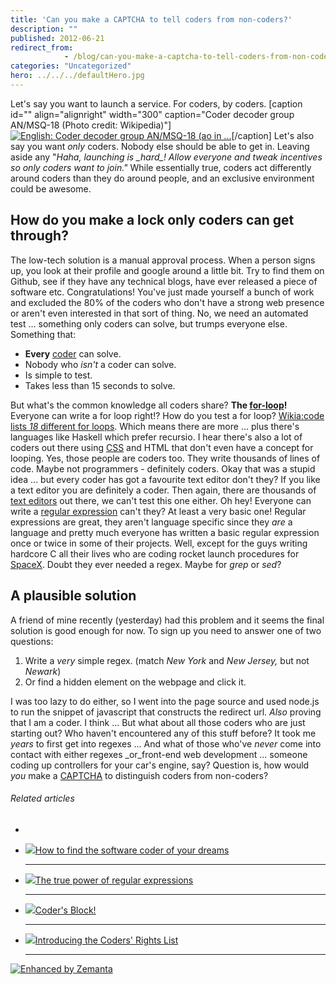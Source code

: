 ```yaml
---
title: 'Can you make a CAPTCHA to tell coders from non-coders?'
description: ""
published: 2012-06-21
redirect_from: 
            - /blog/can-you-make-a-captcha-to-tell-coders-from-non-coders/swizec/4704
categories: "Uncategorized"
hero: ../../../defaultHero.jpg
---
```

Let&#x27;s say you want to launch a service. For coders, by coders. \[caption id=&quot;&quot; align=&quot;alignright&quot; width=&quot;300&quot; caption=&quot;Coder decoder group AN/MSQ-18 (Photo credit: Wikipedia)&quot;][![English: Coder decoder group AN/MSQ-18 (ao in ...](http://upload.wikimedia.org/wikipedia/commons/thumb/9/9a/AN-MSQ-18_Coder_Decoder_Group.png/300px-AN-MSQ-18_Coder_Decoder_Group.png "English: Coder decoder group AN/MSQ-18 (ao in ...")](http://commons.wikipedia.org/wiki/File:AN-MSQ-18_Coder_Decoder_Group.png)\[/caption] Let&#x27;s also say you want _only_ coders. Nobody else should be able to get in. Leaving aside any &quot;_Haha, launching is \_hard\_! Allow everyone and tweak incentives so only coders want to join.&quot;_ While essentially true, coders act differently around coders than they do around people, and an exclusive environment could be awesome.

## How do you make a lock only coders can get through?

The low-tech solution is a manual approval process. When a person signs up, you look at their profile and google around a little bit. Try to find them on Github, see if they have any technical blogs, have ever released a piece of software etc. Congratulations! You&#x27;ve just made yourself a bunch of work and excluded the 80% of the coders who don&#x27;t have a strong web presence or aren&#x27;t even interested in that sort of thing. No, we need an automated test ... something only coders can solve, but trumps everyone else. Something that:

- **Every** [coder](http://en.wikipedia.org/wiki/Programmer "Programmer") can solve.
- Nobody who _isn&#x27;t_ a coder can solve.
- Is simple to test.
- Takes less than 15 seconds to solve.

But what&#x27;s the common knowledge all coders share? **The [for-loop](http://en.wikipedia.org/wiki/For_loop "For loop")!** Everyone can write a for loop right!? How do you test a for loop? [Wikia:code lists _18_ different for loops](http://code.wikia.com/wiki/For_loop). Which means there are more ... plus there&#x27;s languages like Haskell which prefer recursio. I hear there&#x27;s also a lot of coders out there using [CSS](http://en.wikipedia.org/wiki/Cascading_Style_Sheets "Cascading Style Sheets") and HTML that don&#x27;t even have a concept for looping. Yes, those people are coders too. They write thousands of lines of code. Maybe not programmers - definitely coders. Okay that was a stupid idea ... but every coder has got a favourite text editor don&#x27;t they? If you like a text editor you are definitely a coder. Then again, there are thousands of [text editors](http://en.wikipedia.org/wiki/Text_editor "Text editor") out there, we can&#x27;t test this one either. Oh hey! Everyone can write a [regular expression](http://en.wikipedia.org/wiki/Regular_expression "Regular expression") can&#x27;t they? At least a very basic one! Regular expressions are great, they aren&#x27;t language specific since they _are_ a language and pretty much everyone has written a basic regular expression once or twice in some of their projects. Well, except for the guys writing hardcore C all their lives who are coding rocket launch procedures for [SpaceX](http://www.spacex.com/ "SpaceX"). Doubt they ever needed a regex. Maybe for _grep_ or _sed_?

## A plausible solution

A friend of mine recently (yesterday) had this problem and it seems the final solution is good enough for now. To sign up you need to answer one of two questions:

1. Write a _very_ simple regex. (match _New York_ and _New Jersey,_ but not _Newark_)
2. Or find a hidden element on the webpage and click it.

I was too lazy to do either, so I went into the page source and used node.js to run the snippet of javascript that constructs the redirect url. _Also_ proving that I am a coder. I think ... But what about all those coders who are just starting out? Who haven&#x27;t encountered any of this stuff before? It took me _years_ to first get into regexes ... And what of those who&#x27;ve _never_ come into contact with either regexes _or_front-end web development ... someone coding up controllers for your car&#x27;s engine, say? Question is, how would _you_ make a [CAPTCHA](http://en.wikipedia.org/wiki/CAPTCHA "CAPTCHA") to distinguish coders from non-coders?

###### Related articles

-

- [![](http://i.zemanta.com/noimg_20_80_80.jpg)](http://www.theglobeandmail.com/report-on-business/small-business/digital/biz-categories-technology/how-to-find-the-software-coder-of-your-dreams/article2446549/)[How to find the software coder of your dreams](http://www.theglobeandmail.com/report-on-business/small-business/digital/biz-categories-technology/how-to-find-the-software-coder-of-your-dreams/article2446549/)

  * * *

- [![](http://i.zemanta.com/noimg_19_80_80.jpg)](http://nikic.github.com/2012/06/15/The-true-power-of-regular-expressions.html)[The true power of regular expressions](http://nikic.github.com/2012/06/15/The-true-power-of-regular-expressions.html)

  * * *

- [![](http://i.zemanta.com/91970114_80_80.jpg)](http://othmanelmoulatblog.wordpress.com/2012/06/01/coders-block/)[Coder&#x27;s Block!](http://othmanelmoulatblog.wordpress.com/2012/06/01/coders-block/)

  * * *

- [![](http://i.zemanta.com/86096088_80_80.jpg)](https://www.eff.org/deeplinks/2012/04/introducing-coders-rights-list)[Introducing the Coders&#x27; Rights List](https://www.eff.org/deeplinks/2012/04/introducing-coders-rights-list)

  * * *

[![Enhanced by Zemanta](http://img.zemanta.com/zemified_e.png?x-id=eca9c70b-c39a-4a68-8b25-494b1569bc97)](http://www.zemanta.com/?px "Enhanced by Zemanta")